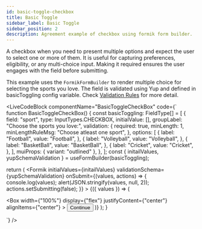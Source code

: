 ```yaml
---
id: basic-toggle-checkbox
title: Basic Toggle
sidebar_label: Basic Toggle
sidebar_position: 2
description: Agreement example of checkbox using formik form builder.
---
```



A checkbox when you need to present multiple options and expect the user to select one or more of them. It is useful for capturing preferences, eligibility, or any multi-choice input. Making it required ensures the user engages with the field before submitting.

This example uses the `FormikFormBuilder` to render multiple choice for selecting the sports you love.
The field is validated using Yup and defined in basicToggling config variable. Check [Validation Rules](/docs/getting-started/my-doc-configuration#validation-rules) for more detail.

<LiveCodeBlock
  componentName="BasicToggleCheckBox"
  code={`
function BasicToggleCheckBox() {
  const basicToggling: FieldType[] = [
    {
      field: "sport",
      type: InputTypes.CHECKBOX,
      initialValue: [],
      groupLabel: "Choose the sports you love:",
      validation: {
        required: true,
        minLength: 1,
        minLengthRuleMsg: "Choose atleast one sport",
      },
      options: [
        {
          label: "Football",
          value: "Football",
        },
        {
          label: "Volleyball",
          value: "Volleyball",
        },
        {
          label: "BasketBall",
          value: "BasketBall",
        },
        {
          label: "Cricket",
          value: "Cricket",
        },
      ],
      muiProps: { variant: "outlined" },
    },
  ];
  const { initailValues, yupSchemaValidation } = useFormBuilder(basicToggling);

  return (
    <Formik
      initialValues={initailValues}
      validationSchema={yupSchemaValidation}
      onSubmit={(values, actions) => {
        console.log(values);
        alert(JSON.stringify(values, null, 2));
        actions.setSubmitting(false);
      }}
    >
      {({ values }) => (
        <Form>
          <FormBuilder
            group="form"
            values={values}
            data-test="form"
            fields={basicToggling}
          />
          <Box
            width={"100%"}
            display={"flex"}
            justifyContent={"center"}
            alignItems={"center"}
          >
            <Button variant="solid" type="submit">
              Continue
            </Button>
          </Box>
        </Form>
      )}
    </Formik>
  );
}

`}
/>